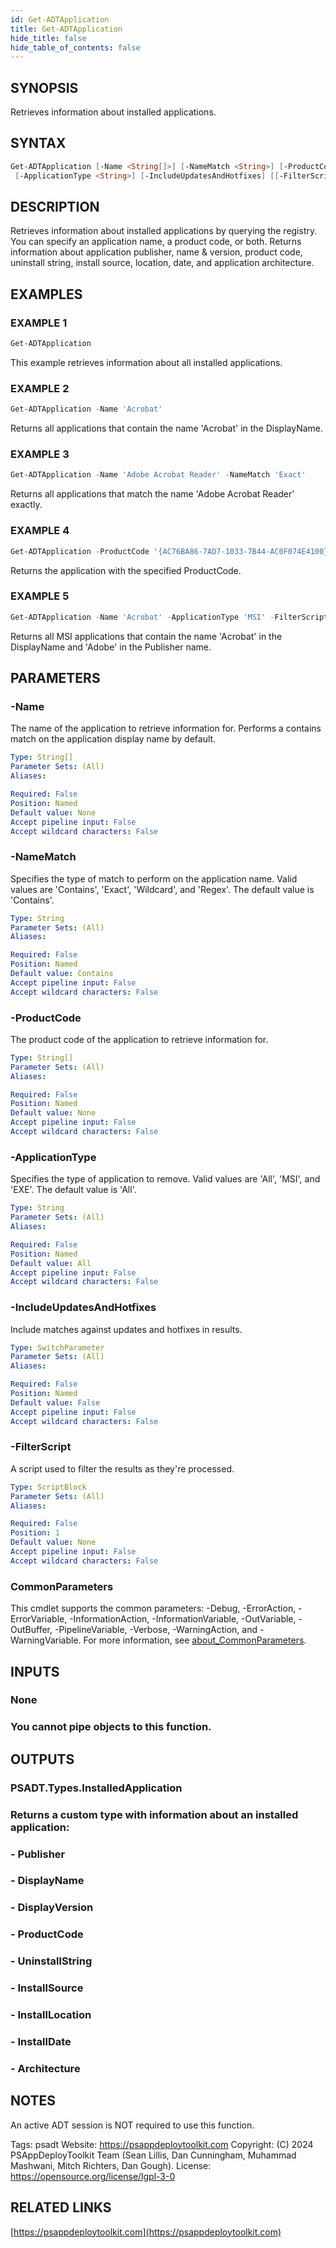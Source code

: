 ```yaml
---
id: Get-ADTApplication
title: Get-ADTApplication
hide_title: false
hide_table_of_contents: false
---
```


## SYNOPSIS

Retrieves information about installed applications.

## SYNTAX

```powershell
Get-ADTApplication [-Name <String[]>] [-NameMatch <String>] [-ProductCode <String[]>]
 [-ApplicationType <String>] [-IncludeUpdatesAndHotfixes] [[-FilterScript] <ScriptBlock>] [<CommonParameters>]
```

## DESCRIPTION

Retrieves information about installed applications by querying the registry.
You can specify an application name, a product code, or both.
Returns information about application publisher, name & version, product code, uninstall string, install source, location, date, and application architecture.

## EXAMPLES

### EXAMPLE 1

```powershell
Get-ADTApplication
```

This example retrieves information about all installed applications.

### EXAMPLE 2

```powershell
Get-ADTApplication -Name 'Acrobat'
```

Returns all applications that contain the name 'Acrobat' in the DisplayName.

### EXAMPLE 3

```powershell
Get-ADTApplication -Name 'Adobe Acrobat Reader' -NameMatch 'Exact'
```

Returns all applications that match the name 'Adobe Acrobat Reader' exactly.

### EXAMPLE 4

```powershell
Get-ADTApplication -ProductCode '{AC76BA86-7AD7-1033-7B44-AC0F074E4100}'
```

Returns the application with the specified ProductCode.

### EXAMPLE 5

```powershell
Get-ADTApplication -Name 'Acrobat' -ApplicationType 'MSI' -FilterScript { $_.Publisher -match 'Adobe' }
```

Returns all MSI applications that contain the name 'Acrobat' in the DisplayName and 'Adobe' in the Publisher name.

## PARAMETERS

### -Name

The name of the application to retrieve information for.
Performs a contains match on the application display name by default.

```yaml
Type: String[]
Parameter Sets: (All)
Aliases:

Required: False
Position: Named
Default value: None
Accept pipeline input: False
Accept wildcard characters: False
```

### -NameMatch

Specifies the type of match to perform on the application name.
Valid values are 'Contains', 'Exact', 'Wildcard', and 'Regex'.
The default value is 'Contains'.

```yaml
Type: String
Parameter Sets: (All)
Aliases:

Required: False
Position: Named
Default value: Contains
Accept pipeline input: False
Accept wildcard characters: False
```

### -ProductCode

The product code of the application to retrieve information for.

```yaml
Type: String[]
Parameter Sets: (All)
Aliases:

Required: False
Position: Named
Default value: None
Accept pipeline input: False
Accept wildcard characters: False
```

### -ApplicationType

Specifies the type of application to remove.
Valid values are 'All', 'MSI', and 'EXE'.
The default value is 'All'.

```yaml
Type: String
Parameter Sets: (All)
Aliases:

Required: False
Position: Named
Default value: All
Accept pipeline input: False
Accept wildcard characters: False
```

### -IncludeUpdatesAndHotfixes

Include matches against updates and hotfixes in results.

```yaml
Type: SwitchParameter
Parameter Sets: (All)
Aliases:

Required: False
Position: Named
Default value: False
Accept pipeline input: False
Accept wildcard characters: False
```

### -FilterScript

A script used to filter the results as they're processed.

```yaml
Type: ScriptBlock
Parameter Sets: (All)
Aliases:

Required: False
Position: 1
Default value: None
Accept pipeline input: False
Accept wildcard characters: False
```

### CommonParameters

This cmdlet supports the common parameters: -Debug, -ErrorAction, -ErrorVariable, -InformationAction, -InformationVariable, -OutVariable, -OutBuffer, -PipelineVariable, -Verbose, -WarningAction, and -WarningVariable. For more information, see [about_CommonParameters](http://go.microsoft.com/fwlink/?LinkID=113216).

## INPUTS

### None

### You cannot pipe objects to this function.

## OUTPUTS

### PSADT.Types.InstalledApplication

### Returns a custom type with information about an installed application:

### - Publisher

### - DisplayName

### - DisplayVersion

### - ProductCode

### - UninstallString

### - InstallSource

### - InstallLocation

### - InstallDate

### - Architecture

## NOTES

An active ADT session is NOT required to use this function.

Tags: psadt
Website: https://psappdeploytoolkit.com
Copyright: (C) 2024 PSAppDeployToolkit Team (Sean Lillis, Dan Cunningham, Muhammad Mashwani, Mitch Richters, Dan Gough).
License: https://opensource.org/license/lgpl-3-0

## RELATED LINKS

[https://psappdeploytoolkit.com](https://psappdeploytoolkit.com)
